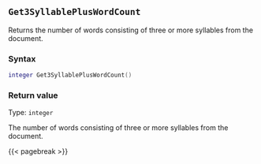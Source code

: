 ## `Get3SyllablePlusWordCount` {#standard-get3syllablepluswordcount}

Returns the number of words consisting of three or more syllables from the document.

### Syntax {-}

``` .lua
integer Get3SyllablePlusWordCount()
```

### Return value {-}

Type: `integer` \

The number of words consisting of three or more syllables from the document.

{{< pagebreak >}}


